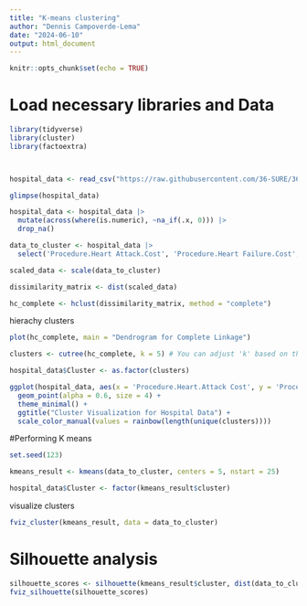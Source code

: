 ```yaml
---
title: "K-means clustering"
author: "Dennis Campoverde-Lema"
date: "2024-06-10"
output: html_document
---
```


```r
knitr::opts_chunk$set(echo = TRUE)
```

# Load necessary libraries and Data
```r

library(tidyverse)
library(cluster)
library(factoextra)



hospital_data <- read_csv("https://raw.githubusercontent.com/36-SURE/36-SURE.github.io/main/data/hospitals.csv")

glimpse(hospital_data)

```


```r
hospital_data <- hospital_data |> 
  mutate(across(where(is.numeric), ~na_if(.x, 0))) |> 
  drop_na()

data_to_cluster <- hospital_data |> 
  select('Procedure.Heart Attack.Cost', 'Procedure.Heart Failure.Cost', Procedure.Pneumonia.Cost, 'Procedure.Hip Knee.Cost')

```


```r

scaled_data <- scale(data_to_cluster)

dissimilarity_matrix <- dist(scaled_data)

hc_complete <- hclust(dissimilarity_matrix, method = "complete")


```

hierachy clusters
```r
plot(hc_complete, main = "Dendrogram for Complete Linkage")

clusters <- cutree(hc_complete, k = 5) # You can adjust 'k' based on the dendrogram

hospital_data$Cluster <- as.factor(clusters)


```


```r
ggplot(hospital_data, aes(x = 'Procedure.Heart.Attack Cost', y = 'Procedure.Heart.Failure Cost', color = Cluster)) +
  geom_point(alpha = 0.6, size = 4) +
  theme_minimal() +
  ggtitle("Cluster Visualization for Hospital Data") +
  scale_color_manual(values = rainbow(length(unique(clusters))))
```

#Performing K means
```r
set.seed(123)

kmeans_result <- kmeans(data_to_cluster, centers = 5, nstart = 25)  

hospital_data$Cluster <- factor(kmeans_result$cluster)
```

visualize clusters
```r
fviz_cluster(kmeans_result, data = data_to_cluster)

```

# Silhouette analysis
```r

silhouette_scores <- silhouette(kmeans_result$cluster, dist(data_to_cluster))
fviz_silhouette(silhouette_scores)

```

